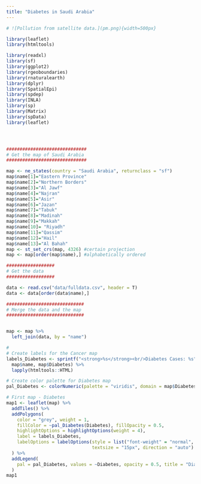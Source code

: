 ```yaml
---
title: "Diabetes in Saudi Arabia"
---
```




```r

# ![Pollution from satellite data.](pm.png){width=500px}

library(leaflet)
library(htmltools)

library(readxl)
library(sf)
library(ggplot2)
library(rgeoboundaries)
library(rnaturalearth)
library(dplyr)
library(SpatialEpi)
library(spdep)
library(INLA)
library(sp)
library(Matrix)
library(spData)
library(leaflet)




##############################
# Get the map of Saudi Arabia
##############################

map <- ne_states(country = "Saudi Arabia", returnclass = "sf")
map$name[1]="Eastern Province"
map$name[2]="Northern Borders"
map$name[3]="Al Jawf"
map$name[4]="Najran"
map$name[5]="Asir"
map$name[6]="Jazan"
map$name[7]="Tabuk"
map$name[8]="Madinah"
map$name[9]="Makkah"
map$name[10]= "Riyadh"
map$name[11]="Qassim"
map$name[12]="Hail"
map$name[13]="Al Bahah"
map <- st_set_crs(map, 4326) #certain projection
map <- map[order(map$name),] #alphabetically ordered

##################
# Get the data
##################

data <- read.csv("data/fulldata.csv", header = T)
data <- data[order(data$name),]

#############################
# Merge the data and the map
#############################


map <- map %>%
  left_join(data, by = "name")

# 
# Create labels for the Cancer map
labels_Diabetes <- sprintf("<strong>%s</strong><br/>Diabetes Cases: %s",
  map$name, map$Diabetes) %>%
  lapply(htmltools::HTML)

# Create color palette for Diabetes map
pal_Diabetes <- colorNumeric(palette = "viridis", domain = map$Diabetes)

# First map - Diabetes
map1 <- leaflet(map) %>%
  addTiles() %>%
  addPolygons(
    color = "grey", weight = 1,
    fillColor = ~pal_Diabetes(Diabetes), fillOpacity = 0.5,
    highlightOptions = highlightOptions(weight = 4),
    label = labels_Diabetes,
    labelOptions = labelOptions(style = list("font-weight" = "normal", padding = "3px 8px"),
                                textsize = "15px", direction = "auto")
  ) %>%
  addLegend(
    pal = pal_Diabetes, values = ~Diabetes, opacity = 0.5, title = "Diabetes", position = "bottomright"
  )
map1

```
